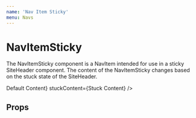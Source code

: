 ```yaml
---
name: 'Nav Item Sticky'
menu: Navs
---
```




# NavItemSticky

The NavItemSticky component is a NavItem intended for use in a sticky SiteHeader component.  The content of the 
NavItemSticky changes based on the stuck state of the SiteHeader.

<Playground>
  <NavItemSticky
    href="#"
    content={<span>Default Content</span>}
    stuckContent={<span>Stuck Content</span>}
  />
</Playground>

## Props

<Props of={NavItemSticky} />
